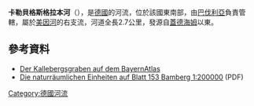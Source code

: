 {{No footnotes|time=2020-12-09T09:02:31+00:00}}
{{Coord|50.01598|N|10.39506|E|display=title}}

'''卡勒貝格斯格拉本河'''（{{lang-de|Kallebergsgraben}}），是[[德國|德國]]的河流，位於該國東南部，由[[巴伐利亞|巴伐利亞]]負責管轄，屬於[[美因河|美因河]]的右支流，河道全長2.7公里，發源自[[蓋德海姆|蓋德海姆]]以東。

==參考資料==
* [http://geoportal.bayern.de/bayernatlas/?zoom=10&Y=4385441.43&X=5544716.95&lang=de&topic=ba&bgLayer=tk&catalogNodes=122 Der Kallebergsgraben auf dem BayernAtlas] {{Wayback|url=http://geoportal.bayern.de/bayernatlas/?zoom=10&Y=4385441.43&X=5544716.95&lang=de&topic=ba&bgLayer=tk&catalogNodes=122 |date=20160217000006 }}
* [http://fgg-erlangen.de/fgg/ojs/index.php/mfgg/article/download/73/60 Die naturräumlichen Einheiten auf Blatt 153 Bamberg 1:200000]{{Wayback|url=http://fgg-erlangen.de/fgg/ojs/index.php/mfgg/article/download/73/60 |date=20201111163115 }} (PDF)

{{Germany-geo-stub}}
[[Category:德國河流|Category:德國河流]]